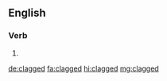 ==English==

===Verb===
{{head|en|verb form}}

# {{en-past of|clag}}

[[de:clagged]]
[[fa:clagged]]
[[hi:clagged]]
[[mg:clagged]]